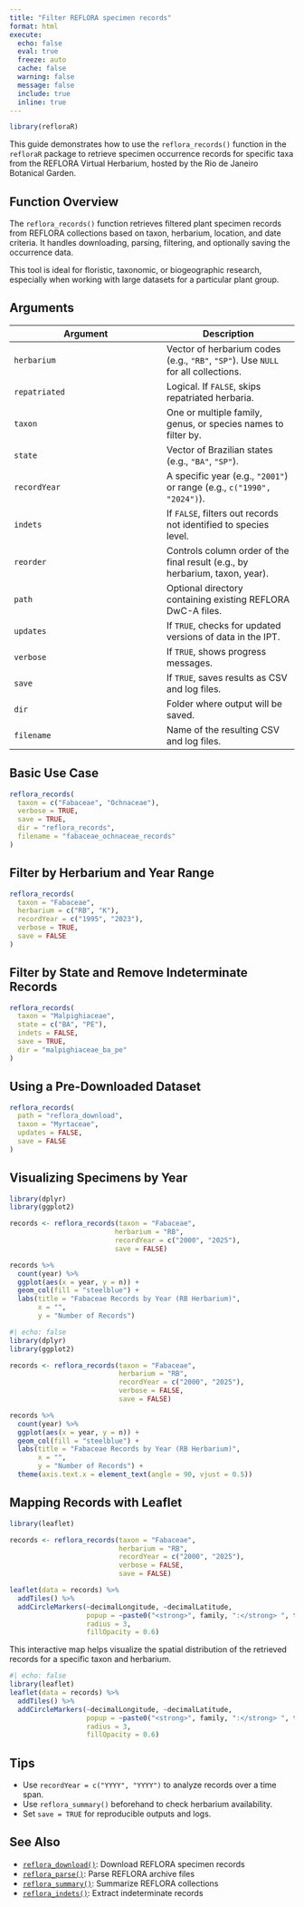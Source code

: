 ```yaml
---
title: "Filter REFLORA specimen records"
format: html
execute:
  echo: false
  eval: true
  freeze: auto
  cache: false
  warning: false
  message: false
  include: true
  inline: true
---
```


```r
library(refloraR)
```

This guide demonstrates how to use the `reflora_records()` function in the `refloraR` package to retrieve specimen occurrence records for specific taxa from the REFLORA Virtual Herbarium, hosted by the Rio de Janeiro Botanical Garden.

## Function Overview

The `reflora_records()` function retrieves filtered plant specimen records from REFLORA collections based on taxon, herbarium, location, and date criteria. It handles downloading, parsing, filtering, and optionally saving the occurrence data.

This tool is ideal for floristic, taxonomic, or biogeographic research, especially when working with large datasets for a particular plant group.

## Arguments

| Argument      | Description |
|---------------|-------------|
| `herbarium`   | Vector of herbarium codes (e.g., `"RB"`, `"SP"`). Use `NULL` for all collections. |
| `repatriated` | Logical. If `FALSE`, skips repatriated herbaria. |
| `taxon`       | One or multiple family, genus, or species names to filter by. |
| `state`       | Vector of Brazilian states (e.g., `"BA"`, `"SP"`). |
| `recordYear`  | A specific year (e.g., `"2001"`) or range (e.g., `c("1990", "2024")`). |
| `indets`      | If `FALSE`, filters out records not identified to species level. |
| `reorder`     | Controls column order of the final result (e.g., by herbarium, taxon, year). |
| `path`        | Optional directory containing existing REFLORA DwC-A files. |
| `updates`     | If `TRUE`, checks for updated versions of data in the IPT. |
| `verbose`     | If `TRUE`, shows progress messages. |
| `save`        | If `TRUE`, saves results as CSV and log files. |
| `dir`         | Folder where output will be saved. |
| `filename`    | Name of the resulting CSV and log files. |

## Basic Use Case

```r
reflora_records(
  taxon = c("Fabaceae", "Ochnaceae"),
  verbose = TRUE,
  save = TRUE,
  dir = "reflora_records",
  filename = "fabaceae_ochnaceae_records"
)
```

## Filter by Herbarium and Year Range

```r
reflora_records(
  taxon = "Fabaceae",
  herbarium = c("RB", "K"),
  recordYear = c("1995", "2023"),
  verbose = TRUE,
  save = FALSE
)
```

## Filter by State and Remove Indeterminate Records

```r
reflora_records(
  taxon = "Malpighiaceae",
  state = c("BA", "PE"),
  indets = FALSE,
  save = TRUE,
  dir = "malpighiaceae_ba_pe"
)
```

## Using a Pre-Downloaded Dataset

```r
reflora_records(
  path = "reflora_download",
  taxon = "Myrtaceae",
  updates = FALSE,
  save = FALSE
)
```

## Visualizing Specimens by Year

```r
library(dplyr)
library(ggplot2)

records <- reflora_records(taxon = "Fabaceae", 
                          herbarium = "RB", 
                          recordYear = c("2000", "2025"), 
                          save = FALSE)

records %>%
  count(year) %>%
  ggplot(aes(x = year, y = n)) +
  geom_col(fill = "steelblue") +
  labs(title = "Fabaceae Records by Year (RB Herbarium)",
       x = "",
       y = "Number of Records")
```

```r
#| echo: false
library(dplyr)
library(ggplot2)

records <- reflora_records(taxon = "Fabaceae", 
                           herbarium = "RB", 
                           recordYear = c("2000", "2025"),
                           verbose = FALSE,
                           save = FALSE)

records %>%
  count(year) %>%
  ggplot(aes(x = year, y = n)) +
  geom_col(fill = "steelblue") +
  labs(title = "Fabaceae Records by Year (RB Herbarium)",
       x = "",
       y = "Number of Records") +
  theme(axis.text.x = element_text(angle = 90, vjust = 0.5))
```

## Mapping Records with Leaflet

```r
library(leaflet)

records <- reflora_records(taxon = "Fabaceae", 
                           herbarium = "RB", 
                           recordYear = c("2000", "2025"),
                           verbose = FALSE,
                           save = FALSE)

leaflet(data = records) %>%
  addTiles() %>%
  addCircleMarkers(~decimalLongitude, ~decimalLatitude,
                   popup = ~paste0("<strong>", family, ":</strong> ", taxonName),
                   radius = 3,
                   fillOpacity = 0.6)
```

This interactive map helps visualize the spatial distribution of the retrieved records for a specific taxon and herbarium.

```r
#| echo: false
library(leaflet)
leaflet(data = records) %>%
  addTiles() %>%
  addCircleMarkers(~decimalLongitude, ~decimalLatitude,
                   popup = ~paste0("<strong>", family, ":</strong> ", taxonName),
                   radius = 3,
                   fillOpacity = 0.6)
```

## Tips

- Use `recordYear = c("YYYY", "YYYY")` to analyze records over a time span.
- Use `reflora_summary()` beforehand to check herbarium availability.
- Set `save = TRUE` for reproducible outputs and logs.

## See Also

- [`reflora_download()`](/articles/download_reflora_collections.qmd): Download REFLORA specimen records
- [`reflora_parse()`](/articles/parse_reflora_dwca.qmd): Parse REFLORA archive files
- [`reflora_summary()`](/articles/summarize_reflora_collections.qmd): Summarize REFLORA collections
- [`reflora_indets()`](/articles/filter_indeterminate_reflora_specimens.qmd): Extract indeterminate records
